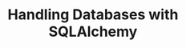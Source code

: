 ---
title: Handling Databases with SQLAlchemy
description: A simple website built using flask
sidebar:
   order: 12
---
